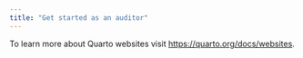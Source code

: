 ```yaml
---
title: "Get started as an auditor"
---
```


To learn more about Quarto websites visit <https://quarto.org/docs/websites>.
